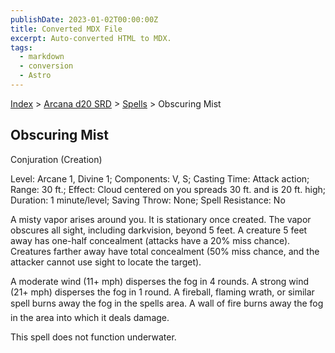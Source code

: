 ```yaml
---
publishDate: 2023-01-02T00:00:00Z
title: Converted MDX File
excerpt: Auto-converted HTML to MDX.
tags:
  - markdown
  - conversion
  - Astro
---
```






[Index](-index) > [Arcana d20 SRD](arcana-d20-srd-index) > [Spells](arcana-d20-srd-spells-index) > Obscuring Mist




## Obscuring Mist


Conjuration (Creation)


Level: Arcane 1, Divine 1; Components: V, S; Casting Time: Attack action; Range: 30 ft.; Effect: Cloud centered on you spreads 30 ft. and is 20 ft. high; Duration: 1 minute/level; Saving Throw: None; Spell Resistance: No


A misty vapor arises around you. It is stationary once created. The vapor obscures all sight, including darkvision, beyond 5 feet. A creature 5 feet away has one-half concealment (attacks have a 20% miss chance). Creatures farther away have total concealment (50% miss chance, and the attacker cannot use sight to locate the target).


A moderate wind (11+ mph) disperses the fog in 4 rounds. A strong wind (21+ mph) disperses the fog in 1 round. A fireball, flaming wrath, or similar spell burns away the fog in the spells area. A wall of fire burns away the fog in the area into which it deals damage.


This spell does not function underwater.



